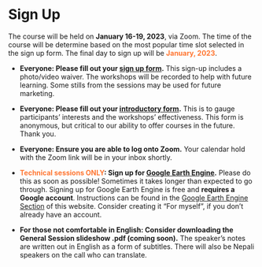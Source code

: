 # Sign Up

The course will be held on **January 16-19, 2023**, via Zoom. The time of the course will be determine based on the most popular time slot selected in the sign up form. The final day to sign up will be <span style="color: #FF7733;">**January, 2023**</span>.

* **Everyone: Please fill out your [sign up form](https://forms.gle/8mtKdmmti24CjbAU8){target="_blank"}.** This sign-up includes a photo/video waiver. The workshops will be recorded to help with future learning. Some stills from the sessions may be used for future marketing.

* **Everyone: Please fill out your [introductory form](https://forms.gle/Ch3S97guJhF9dYYT9){target="_blank"}.** This is to gauge participants' interests and the workshops' effectiveness. This form is anonymous, but critical to our ability to offer courses in the future. Thank you.

* **Everyone: Ensure you are able to log onto Zoom.** Your calendar hold with the Zoom link will be in your inbox shortly.

* <span style="color: #FF7733;">**Technical sessions ONLY**</span>**: Sign up for [Google Earth Engine](https://earthengine.google.com/signup/){target="_blank"}.** Please do this as soon as possible! Sometimes it takes longer than expected to go through. Signing up for Google Earth Engine is free and **requires a Google account**. Instructions can be found in the [Google Earth Engine Section](https://woodwellrisk.github.io/Nepal_Workshops/google-earth-engine.html) of this website. Consider creating it "For myself", if you don't already have an account. 

* **For those not comfortable in English: Consider downloading the General Session slideshow .pdf (coming soon).** The speaker's notes are written out in English as a form of subtitles. There will also be Nepali speakers on the call who can translate.
